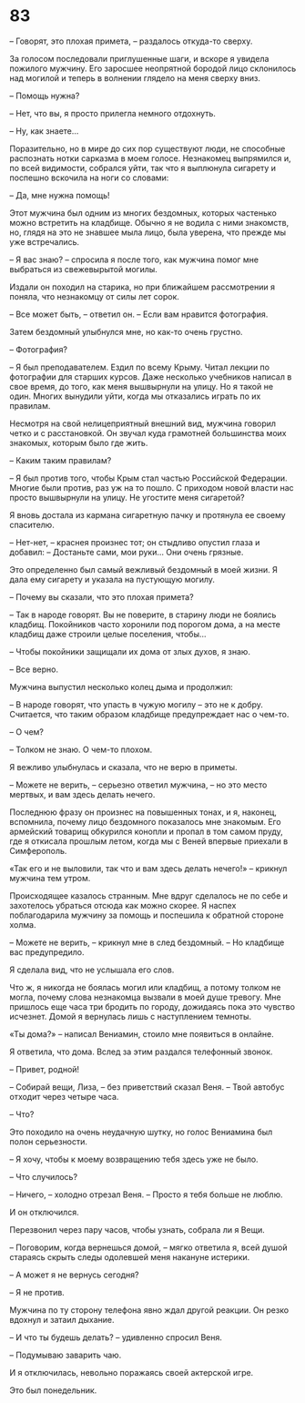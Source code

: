 # 83 {-}

– Говорят, это плохая примета, – раздалось откуда-то сверху.

За голосом последовали приглушенные шаги, и вскоре я увидела пожилого мужчину. Его заросшее неопрятной бородой лицо склонилось над могилой и теперь в волнении глядело на меня сверху вниз.

– Помощь нужна?

– Нет, что вы, я просто прилегла немного отдохнуть.

– Ну, как знаете…

Поразительно, но в мире до сих пор существуют люди, не способные распознать нотки сарказма в моем голосе. Незнакомец выпрямился и, по всей видимости, собрался уйти, так что я выплюнула сигарету и поспешно вскочила на ноги со словами:

– Да, мне нужна помощь!

Этот мужчина был одним из многих бездомных, которых частенько можно встретить на кладбище. Обычно я не водила с ними знакомств, но, глядя на это не знавшее мыла лицо, была уверена, что прежде мы уже встречались.

– Я вас знаю? – спросила я после того, как мужчина помог мне выбраться из свежевырытой могилы.

Издали он походил на старика, но при ближайшем рассмотрении я поняла, что незнакомцу от силы лет сорок.

– Все может быть, – ответил он. – Если вам нравится фотография.

Затем бездомный улыбнулся мне, но как-то очень грустно.

– Фотография?

– Я был преподавателем. Ездил по всему Крыму. Читал лекции по фотографии для старших курсов. Даже несколько учебников написал в свое время, до того, как меня вышвырнули на улицу. Но я такой не один. Многих вынудили уйти, когда мы отказались играть по их правилам.

Несмотря на свой нелицеприятный внешний вид, мужчина говорил четко и с расстановкой. Он звучал куда грамотней большинства моих знакомых, которым было где жить.

– Каким таким правилам?

– Я был против того, чтобы Крым стал частью Российской Федерации. Многие были против, раз уж на то пошло. С приходом новой власти нас просто вышвырнули на улицу. Не угостите меня сигаретой?

Я вновь достала из кармана сигаретную пачку и протянула ее своему спасителю.

– Нет-нет, – краснея произнес тот; он стыдливо опустил глаза и добавил: – Достаньте сами, мои руки… Они очень грязные.

Это определенно был самый вежливый бездомный в моей жизни. Я дала ему сигарету и указала на пустующую могилу.

– Почему вы сказали, что это плохая примета?

– Так в народе говорят. Вы не поверите, в старину люди не боялись кладбищ. Покойников часто хоронили под порогом дома, а на месте кладбищ даже строили целые поселения, чтобы…

– Чтобы покойники защищали их дома от злых духов, я знаю.

– Все верно.

Мужчина выпустил несколько колец дыма и продолжил:

– В народе говорят, что упасть в чужую могилу – это не к добру. Считается, что таким образом кладбище предупреждает нас о чем-то.

– О чем?

– Толком не знаю. О чем-то плохом.

Я вежливо улыбнулась и сказала, что не верю в приметы.

– Можете не верить, – серьезно ответил мужчина, – но это место мертвых, и вам здесь делать нечего.

Последнюю фразу он произнес на повышенных тонах, и я, наконец, вспомнила, почему лицо бездомного показалось мне знакомым. Его армейский товарищ обкурился конопли и пропал в том самом пруду, где я откисала прошлым летом, когда мы с Веней впервые приехали в Симферополь.

«Так его и не выловили, так что и вам здесь делать нечего!» – крикнул мужчина тем утром.

Происходящее казалось странным. Мне вдруг сделалось не по себе и захотелось убраться отсюда как можно скорее. Я наспех поблагодарила мужчину за помощь и поспешила к обратной стороне холма.

– Можете не верить, – крикнул мне в след бездомный. – Но кладбище вас предупредило.

Я сделала вид, что не услышала его слов.

Что ж, я никогда не боялась могил или кладбищ, а потому толком не могла, почему слова незнакомца вызвали в моей душе тревогу. Мне пришлось еще часа три бродить по городу, дожидаясь пока это чувство исчезнет. Домой я вернулась лишь с наступлением темноты.

«Ты дома?» – написал Вениамин, стоило мне появиться в онлайне.

Я ответила, что дома. Вслед за этим раздался телефонный звонок.

– Привет, родной!

– Собирай вещи, Лиза, – без приветствий сказал Веня. – Твой автобус отходит через четыре часа.

– Что?

Это походило на очень неудачную шутку, но голос Вениамина был полон серьезности.

– Я хочу, чтобы к моему возвращению тебя здесь уже не было.

– Что случилось?

– Ничего, – холодно отрезал Веня. – Просто я тебя больше не люблю.

И он отключился.

Перезвонил через пару часов, чтобы узнать, собрала ли я Вещи.

– Поговорим, когда вернешься домой, – мягко ответила я, всей душой стараясь скрыть следы одолевшей меня накануне истерики.

– А может я не вернусь сегодня?

– Я не против.

Мужчина по ту сторону телефона явно ждал другой реакции. Он резко вдохнул и затаил дыхание.

– И что ты будешь делать? – удивленно спросил Веня.

– Подумываю заварить чаю.

И я отключилась, невольно поражаясь своей актерской игре.  

Это был понедельник.
